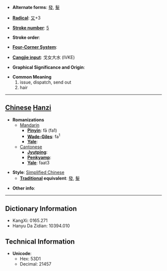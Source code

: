 * '''Alternate forms''': [[發]], [[髮]]

* '''[[Wiktionary:Chinese radical index| Radical]]''': [[Wiktionary:Chinese radical index 又|又]]+3

* '''[[Wiktionary:Chinese total strokes index|Stroke number]]''': [[Wiktionary:Chinese total strokes index 5|5]]

* '''Stroke order''': 

* '''[[Wiktionary:Chinese four corner index|Four-Corner System]]''': 

* '''[[Wiktionary:Chinese Cangjie index|Cangjie input]]''': 戈女大水 (IVKE)

* '''Graphical Significance and Origin''': 

* '''Common Meaning'''
*#issue, dispatch, send out
*# hair


----

== [[Chinese]] [[Hanzi]] ==

* '''Romanizations'''
** [[Mandarin]]
*** '''[[Pinyin]]''': fā (fa1)
*** '''[[Wade-Giles]]''': fa<sup>1</sup>
*** '''[[Yale]]''': 
**[[Cantonese]]
***'''[[Jyutping]]''':
***'''[[Penkyamp]]''': 
***'''[[Yale]]''': faat3

* '''Style''': [[Simplified Chinese]] 
** '''[[Traditional Chinese|Traditional]] equivalent''': [[發]], [[髮]]

* '''Other info''': 

----

== Dictionary Information ==

* KangXi: 0165.271
* Hanyu Da Zidian: 10394.010

== Technical Information ==

* '''Unicode''':
** Hex: 53D1
** Decimal: 21457
